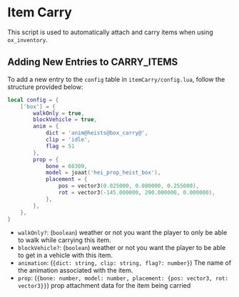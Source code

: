 # Item Carry

This script is used to automatically attach and carry items when using `ox_inventory`. 

## Adding New Entries to CARRY_ITEMS

To add a new entry to the `config` table in `itemCarry/config.lua`, follow the structure provided below:

```lua
local config = {
    ['box'] = {
        walkOnly = true,
        blockVehicle = true,
        anim = {
            dict = 'anim@heists@box_carry@',
            clip = 'idle',
            flag = 51
        },
        prop = {
            bone = 60309,
            model = joaat('hei_prop_heist_box'),
            placement = {
                pos = vector3(0.025000, 0.080000, 0.255000),
                rot = vector3(-145.000000, 290.000000, 0.000000),
            },
        },
    },
}
```

- `walkOnly?`: (`boolean`) weather or not you want the player to only be able to walk while carrying this item.
- `blockVehicle?`: (`boolean`) weather or not you want the player to be able to get in a vehicle with this item.
- `animation`: (`{dict: string, clip: string, flag?: number}`) The name of the animation associated with the item.
- `prop`: (`{bone: number, model: number, placement: {pos: vector3, rot: vector3}}`) prop attachment data for the item being carried
